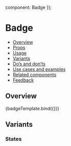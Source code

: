 
  component: Badge
});

<Meta
  title="Badge (in progress)"
  component={Badge}
  argTypes={metaSettings.argTypes}
  decorators={metaSettings.decorators}
/>

<!--- Component template -->


<!--- Component documentation -->

# Badge

- [Overview](#overview)
- [Props](#props)
- [Usage](#usage)
- [Variants](#variants)
- [Do’s and don’ts](#dos-and-donts)
- [Use cases and examples](#use-cases-and-examples)
- [Related components](#related-components)
- [Feedback](#feedback)

## Overview

<Canvas>
  <Story name="Overview">{badgeTemplate.bind({})}</Story>
</Canvas>

## Variants

### States

<Canvas>
  <Story name="States">
    <Badge dot="accent" />
    <Badge dot="warning" />
    <Badge dot="positive" />
  </Story>
</Canvas>

